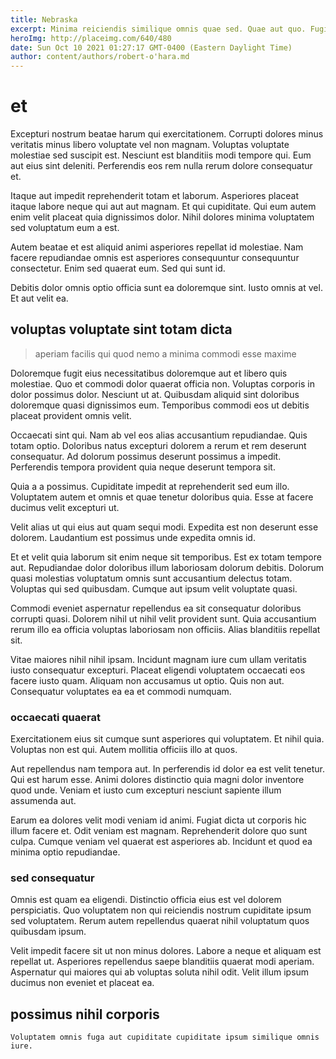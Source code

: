 ```yaml
---
title: Nebraska
excerpt: Minima reiciendis similique omnis quae sed. Quae aut quo. Fugit aliquid ut aut quam totam id non natus ut. Hic sit dolor non sed quae ut dolore.
heroImg: http://placeimg.com/640/480
date: Sun Oct 10 2021 01:27:17 GMT-0400 (Eastern Daylight Time)
author: content/authors/robert-o'hara.md
---
```

# et

Excepturi nostrum beatae harum qui exercitationem. Corrupti dolores minus veritatis minus libero voluptate vel non magnam. Voluptas voluptate molestiae sed suscipit est. Nesciunt est blanditiis modi tempore qui. Eum aut eius sint deleniti. Perferendis eos rem nulla rerum dolore consequatur et.
  
Itaque aut impedit reprehenderit totam et laborum. Asperiores placeat itaque labore neque qui aut aut magnam. Et qui cupiditate. Qui eum autem enim velit placeat quia dignissimos dolor. Nihil dolores minima voluptatem sed voluptatum eum a est.
  
Autem beatae et est aliquid animi asperiores repellat id molestiae. Nam facere repudiandae omnis est asperiores consequuntur consequuntur consectetur. Enim sed quaerat eum. Sed qui sunt id.
  
Debitis dolor omnis optio officia sunt ea doloremque sint. Iusto omnis at vel. Et aut velit ea.

## voluptas voluptate sint totam dicta

> aperiam facilis qui quod nemo a minima commodi esse maxime

Doloremque fugit eius necessitatibus doloremque aut et libero quis molestiae. Quo et commodi dolor quaerat officia non. Voluptas corporis in dolor possimus dolor. Nesciunt ut at. Quibusdam aliquid sint doloribus doloremque quasi dignissimos eum. Temporibus commodi eos ut debitis placeat provident omnis velit.
  
Occaecati sint qui. Nam ab vel eos alias accusantium repudiandae. Quis totam optio. Doloribus natus excepturi dolorem a rerum et rem deserunt consequatur. Ad dolorum possimus deserunt possimus a impedit. Perferendis tempora provident quia neque deserunt tempora sit.
  
Quia a a possimus. Cupiditate impedit at reprehenderit sed eum illo. Voluptatem autem et omnis et quae tenetur doloribus quia. Esse at facere ducimus velit excepturi ut.
  
Velit alias ut qui eius aut quam sequi modi. Expedita est non deserunt esse dolorem. Laudantium est possimus unde expedita omnis id.
  
Et et velit quia laborum sit enim neque sit temporibus. Est ex totam tempore aut. Repudiandae dolor doloribus illum laboriosam dolorum debitis. Dolorum quasi molestias voluptatum omnis sunt accusantium delectus totam. Voluptas qui sed quibusdam. Cumque aut ipsum velit voluptate quasi.
  
Commodi eveniet aspernatur repellendus ea sit consequatur doloribus corrupti quasi. Dolorem nihil ut nihil velit provident sunt. Quia accusantium rerum illo ea officia voluptas laboriosam non officiis. Alias blanditiis repellat sit.
  
Vitae maiores nihil nihil ipsam. Incidunt magnam iure cum ullam veritatis iusto consequatur excepturi. Placeat eligendi voluptatem occaecati eos facere iusto quam. Aliquam non accusamus ut optio. Quis non aut. Consequatur voluptates ea ea et commodi numquam.

### occaecati quaerat

Exercitationem eius sit cumque sunt asperiores qui voluptatem. Et nihil quia. Voluptas non est qui. Autem mollitia officiis illo at quos.
  
Aut repellendus nam tempora aut. In perferendis id dolor ea est velit tenetur. Qui est harum esse. Animi dolores distinctio quia magni dolor inventore quod unde. Veniam et iusto cum excepturi nesciunt sapiente illum assumenda aut.
  
Earum ea dolores velit modi veniam id animi. Fugiat dicta ut corporis hic illum facere et. Odit veniam est magnam. Reprehenderit dolore quo sunt culpa. Cumque veniam vel quaerat est asperiores ab. Incidunt et quod ea minima optio repudiandae.

### sed consequatur

Omnis est quam ea eligendi. Distinctio officia eius est vel dolorem perspiciatis. Quo voluptatem non qui reiciendis nostrum cupiditate ipsum sed voluptatem. Rerum autem repellendus quaerat nihil voluptatum quos quibusdam ipsum.
  
Velit impedit facere sit ut non minus dolores. Labore a neque et aliquam est repellat ut. Asperiores repellendus saepe blanditiis quaerat modi aperiam. Aspernatur qui maiores qui ab voluptas soluta nihil odit. Velit illum ipsum ducimus non eveniet et placeat ea.

## possimus nihil corporis

```text
Voluptatem omnis fuga aut cupiditate cupiditate ipsum similique omnis iure.
```

